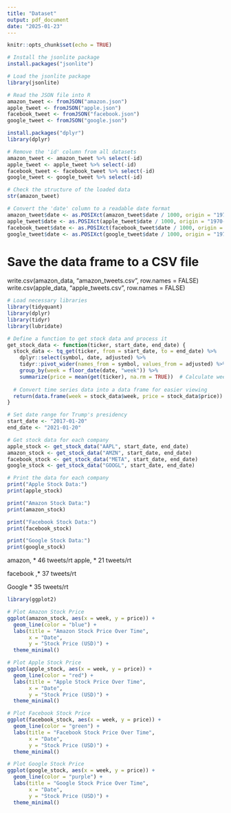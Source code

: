 ```yaml
---
title: "Dataset"
output: pdf_document
date: "2025-01-23"
---
```


```r
knitr::opts_chunk$set(echo = TRUE)
```

```r
# Install the jsonlite package
install.packages("jsonlite")

# Load the jsonlite package
library(jsonlite)

# Read the JSON file into R
amazon_tweet <- fromJSON("amazon.json")
apple_tweet <- fromJSON("apple.json")
facebook_tweet <- fromJSON("facebook.json")
google_tweet <- fromJSON("google.json")
```

```r
install.packages("dplyr")
library(dplyr)

# Remove the 'id' column from all datasets
amazon_tweet <- amazon_tweet %>% select(-id)
apple_tweet <- apple_tweet %>% select(-id)
facebook_tweet <- facebook_tweet %>% select(-id)
google_tweet <- google_tweet %>% select(-id)
```

```r
# Check the structure of the loaded data
str(amazon_tweet)
```

```r
# Convert the 'date' column to a readable date format
amazon_tweet$date <- as.POSIXct(amazon_tweet$date / 1000, origin = "1970-01-01", tz = "UTC")
apple_tweet$date <- as.POSIXct(apple_tweet$date / 1000, origin = "1970-01-01", tz = "UTC")
facebook_tweet$date <- as.POSIXct(facebook_tweet$date / 1000, origin = "1970-01-01", tz = "UTC")
google_tweet$date <- as.POSIXct(google_tweet$date / 1000, origin = "1970-01-01", tz = "UTC")
```


##
# Save the data frame to a CSV file
write.csv(amazon_data, "amazon_tweets.csv", row.names = FALSE)
write.csv(apple_data, "apple_tweets.csv", row.names = FALSE)


```r
# Load necessary libraries
library(tidyquant)
library(dplyr)
library(tidyr)
library(lubridate)

# Define a function to get stock data and process it
get_stock_data <- function(ticker, start_date, end_date) {
  stock_data <- tq_get(ticker, from = start_date, to = end_date) %>%
    dplyr::select(symbol, date, adjusted) %>%
    tidyr::pivot_wider(names_from = symbol, values_from = adjusted) %>%
    group_by(week = floor_date(date, "week")) %>%
    summarize(price = mean(get(ticker), na.rm = TRUE))  # Calculate weekly average price
  
  # Convert time series data into a data frame for easier viewing
  return(data.frame(week = stock_data$week, price = stock_data$price))
}

# Set date range for Trump's presidency
start_date <- "2017-01-20"
end_date <- "2021-01-20"

# Get stock data for each company
apple_stock <- get_stock_data("AAPL", start_date, end_date)
amazon_stock <- get_stock_data("AMZN", start_date, end_date)
facebook_stock <- get_stock_data("META", start_date, end_date) 
google_stock <- get_stock_data("GOOGL", start_date, end_date)

# Print the data for each company
print("Apple Stock Data:")
print(apple_stock)

print("Amazon Stock Data:")
print(amazon_stock)

print("Facebook Stock Data:")
print(facebook_stock)

print("Google Stock Data:")
print(google_stock)

```


amazon, * 46 tweets/rt
apple, * 21 tweets/rt

facebook ,* 37 tweets/rt

Google * 35 tweets/rt

```r
library(ggplot2)

# Plot Amazon Stock Price
ggplot(amazon_stock, aes(x = week, y = price)) +
  geom_line(color = "blue") +
  labs(title = "Amazon Stock Price Over Time",
       x = "Date",
       y = "Stock Price (USD)") +
  theme_minimal()

# Plot Apple Stock Price
ggplot(apple_stock, aes(x = week, y = price)) +
  geom_line(color = "red") +
  labs(title = "Apple Stock Price Over Time",
       x = "Date",
       y = "Stock Price (USD)") +
  theme_minimal()

# Plot Facebook Stock Price
ggplot(facebook_stock, aes(x = week, y = price)) +
  geom_line(color = "green") +
  labs(title = "Facebook Stock Price Over Time",
       x = "Date",
       y = "Stock Price (USD)") +
  theme_minimal()

# Plot Google Stock Price
ggplot(google_stock, aes(x = week, y = price)) +
  geom_line(color = "purple") +
  labs(title = "Google Stock Price Over Time",
       x = "Date",
       y = "Stock Price (USD)") +
  theme_minimal()



```






